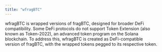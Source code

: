 ```yaml
---
title: "wfragBTC"
---
```


wfragBTC is wrapped versions of fragBTC, designed for broader DeFi compatibility. Some DeFi protocols do not support Token Extension (also known as Token-2022), an advanced token program on the Solana blockchain. To address this, wfragBTC is created as DeFi-compatible version of fragBTC, with the wrapped tokens pegged to its respective token.